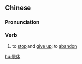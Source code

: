 {{also|罢休}}
==Chinese==
{{zh-forms|s=罢休}}

===Pronunciation===
{{zh-pron
|m=bàxiū
|cat=v
}}

===Verb===
{{zh-verb}}

# to [[stop]] and [[give up]]; to [[abandon]]

[[hu:罷休]]